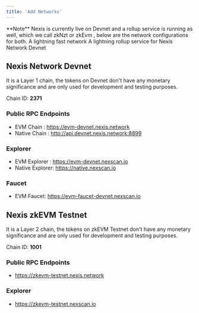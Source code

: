 ```yaml
---
title: 'Add Networks'
---
```


<Tip>
  **Note** Nexis is currently live on Devnet and a rollup service is running as well, which we call zkNzt or zkEvm , below are the network configurations for both.
</Tip>


<CardGroup>

  <Card title="Nexis Devnet" icon="terminal" href="#nexis-network-devnet">
    A lightning fast network
  </Card>

  <Card title="Nexis zkEVM Testnet" icon="link" href="#nexis-zkevm-testnet">
    A lightning rollup service for Nexis Network Devnet
  </Card>

</CardGroup>

## Nexis Network Devnet
It is a Layer 1 chain, the tokens on Devnet don't have any monetary significance and are only used for development and testing purposes.

Chain ID: **2371**

### Public RPC Endpoints
- EVM Chain : https://evm-devnet.nexis.network
- Native Chain : http://api.devnet.nexis.network:8899

### Explorer
- EVM Explorer : https://evm-devnet.nexscan.io
- Native Explorer: https://native.nexscan.io

### Faucet
- EVM Faucet: https://evm-faucet-devnet.nexscan.io


## Nexis zkEVM Testnet
It is a Layer 2 chain, the tokens on zkEVM Testnet don't have any monetary significance and are only used for development and testing purposes.


Chain ID: **1001**

### Public RPC Endpoints
- https://zkevm-testnet.nexis.network

### Explorer
- https://zkevm-testnet.nexscan.io

